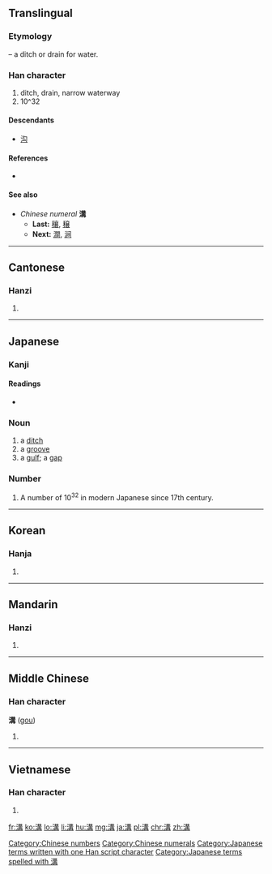 {{also|沟}}
==Translingual==
{{zh-hanzi-box|[[沟]]|溝}}

===Etymology===
{{Han compound|水|冓|c1=s|c2=p|alt1=氵|t1=water|ls=psc}} – a ditch or drain for water.

===Han character===
{{Han char|rn=85|rad=水|as=10|sn=13|four=3514<sub>7</sub>|canj=水廿廿月 (ETTB)}}

# ditch, drain, narrow waterway
# 10^32

====Descendants====
* [[沟]]

====References====
* {{Han ref|kx=0639.340|dkj=17944|dj=1046.220|hdz=31692.060|uh=6E9D|ud=28317|bh=B7BE|bd=47038}}

====See also====
* ''Chinese numeral'' '''溝'''
** '''Last:''' [[穰]], [[穣]]
** '''Next:''' [[澗]], [[涧]]

[[Category:Chinese numbers]]
[[Category:Chinese numerals]]

----

==Cantonese==

===Hanzi===
{{yue-hanzi|jyut=|y=kau1|sim=沟}}

# {{defn|lang=yue|sort=水10}}

----

==Japanese==

===Kanji===
{{ja-kanji|grade=c|rs=水10}}

====Readings====
* {{ja-readings|on=[[こう]] (kō)|kun=[[みぞ]] (mizo)}}

===Noun===
{{ja-noun|k|hira=みぞ|rom=mizo}}

# a [[ditch]]
# a [[groove]]
# a [[gulf]]; a [[gap]]

===Number===
{{ja-pos|k|number|hira=こう|rom=kō|hidx=10^32}}

# A number of 10<sup>32</sup> in modern Japanese since 17th century.

[[Category:Japanese terms written with one Han script character]]
[[Category:Japanese terms spelled with 溝]]
----

==Korean==

===Hanja===
{{ko-hanja|hangeul=구|eumhun=|rv=gu|mr=ku|y=kwu}}

# {{defn|lang=ko|sort=水10}}

----

==Mandarin==

===Hanzi===
{{cmn-hanzi|sim=沟|pin=[[gǎng]] ([[gang3]]), [[gōu]] ([[gou1]]), [[kòu]] ([[kou4]])|wg=kang<sup>3</sup>, kou<sup>1</sup>, k'ou<sup>4</sup>}}

# {{defn|lang=cmn|sort=水10}}

----

==Middle Chinese==

===Han character===
'''溝''' ([[gou]])

# {{defn|lang=ltc|sort=水10}}

----

==Vietnamese==

===Han character===
{{vi-hantu|[[câu]]|rs=水10}}

# {{defn|lang=vi|sort=水10}}

[[fr:溝]]
[[ko:溝]]
[[lo:溝]]
[[li:溝]]
[[hu:溝]]
[[mg:溝]]
[[ja:溝]]
[[pl:溝]]
[[chr:溝]]
[[zh:溝]]